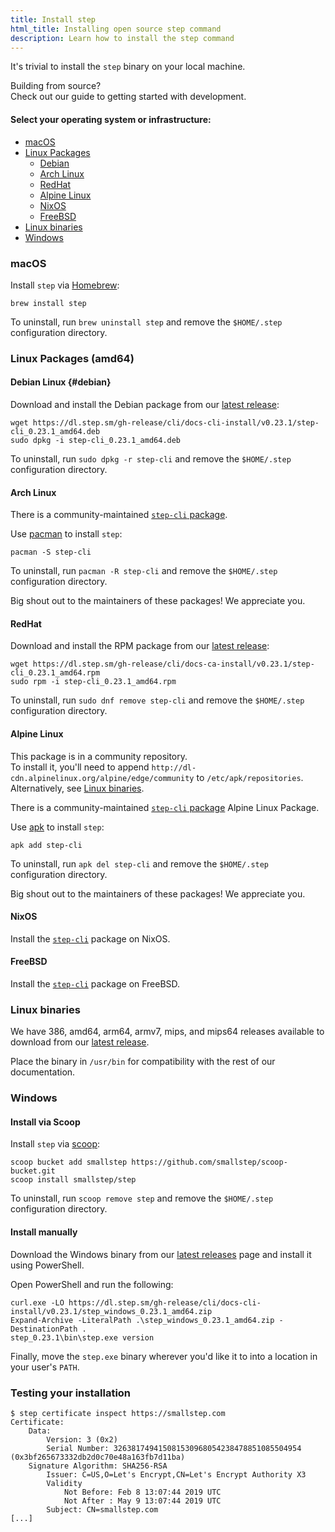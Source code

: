 ```yaml
---
title: Install step
html_title: Installing open source step command
description: Learn how to install the step command
---
```


It's trivial to install the `step` binary on your local machine.

<Alert severity="info">
    <AlertTitle>
        Building from source?
    </AlertTitle>
    <div>
        Check out our guide to <Link
        href="https://github.com/smallstep/cli/blob/master/docs/local-development.md">getting
        started with development</Link>.
  </div>
</Alert>

#### Select your operating system or infrastructure:

- [macOS](#macos)
- [Linux Packages](#linux-packages-amd64)
  - [Debian](#debian)   
  - [Arch Linux](#arch-linux)
  - [RedHat](#redhat)
  - [Alpine Linux](#alpine-linux)
  - [NixOS](#nixos)
  - [FreeBSD](#freebsd)
- [Linux binaries](#linux-binaries)
- [Windows](#windows)

### macOS

Install `step` via [Homebrew](https://brew.sh/):

```shell
brew install step
```

To uninstall, run `brew uninstall step` and remove the `$HOME/.step` configuration directory.

### Linux Packages (amd64)

#### Debian Linux {#debian}

Download and install the Debian package from our [latest release](https://github.com/smallstep/cli/releases/latest):

```shell
wget https://dl.step.sm/gh-release/cli/docs-cli-install/v0.23.1/step-cli_0.23.1_amd64.deb
sudo dpkg -i step-cli_0.23.1_amd64.deb
```

To uninstall, run `sudo dpkg -r step-cli` and remove the `$HOME/.step` configuration directory.

#### Arch Linux

There is a community-maintained [`step-cli` package](https://archlinux.org/packages/community/x86_64/step-cli/).

Use [pacman](https://www.archlinux.org/pacman/) to install `step`:

```shell
pacman -S step-cli
```

To uninstall, run `pacman -R step-cli` and remove the `$HOME/.step` configuration directory.

Big shout out to the maintainers of these packages! We appreciate you.

#### RedHat

Download and install the RPM package from our [latest release](https://github.com/smallstep/cli/releases/latest):

```shell
wget https://dl.step.sm/gh-release/cli/docs-ca-install/v0.23.1/step-cli_0.23.1_amd64.rpm
sudo rpm -i step-cli_0.23.1_amd64.rpm
```

To uninstall, run `sudo dnf remove step-cli` and remove the `$HOME/.step` configuration directory.

#### Alpine Linux

<Alert severity="info">
    <AlertTitle>
        This package is in a community repository.
    </AlertTitle>
    <div>
      To install it, you'll need to append <code>http://dl-cdn.alpinelinux.org/alpine/edge/community</code> to <code>/etc/apk/repositories</code>.
      Alternatively, see <a href="#linux-binaries">Linux binaries</a>.
    </div>
</Alert>

There is a community-maintained [`step-cli` package](https://pkgs.alpinelinux.org/package/edge/community/x86/step-cli) Alpine Linux Package.

Use [apk](https://wiki.alpinelinux.org/wiki/Alpine_Linux_package_management) to install `step`:

```
apk add step-cli
```

To uninstall, run `apk del step-cli` and remove the `$HOME/.step` configuration directory.

Big shout out to the maintainers of these packages! We appreciate you.

#### NixOS

Install the [`step-cli`](https://search.nixos.org/packages?channel=20.09&show=step-cli&from=0&size=50&sort=relevance&query=step-cli) package on NixOS.

#### FreeBSD

Install the [`step-cli`](https://www.freshports.org/security/step-cli/) package on FreeBSD.

### Linux binaries

We have 386, amd64, arm64, armv7, mips, and mips64 releases available to download from our [latest
release](https://github.com/smallstep/cli/releases/latest).

Place the binary in `/usr/bin` for compatibility with the rest of our documentation.

### Windows

#### Install via Scoop

Install `step` via [scoop](https://scoop.sh/):

```shell
scoop bucket add smallstep https://github.com/smallstep/scoop-bucket.git
scoop install smallstep/step
```

To uninstall, run `scoop remove step` and remove the `$HOME/.step` configuration directory.

#### Install manually

Download the Windows binary from our [latest releases](https://github.com/smallstep/cli/releases/latest) page and install it using PowerShell.

Open PowerShell and run the following:

```shell
curl.exe -LO https://dl.step.sm/gh-release/cli/docs-cli-install/v0.23.1/step_windows_0.23.1_amd64.zip
Expand-Archive -LiteralPath .\step_windows_0.23.1_amd64.zip -DestinationPath .
step_0.23.1\bin\step.exe version
```

Finally, move the `step.exe` binary wherever you'd like it to into a location in your user's `PATH`.

### Testing your installation

```shell-session nocopy
$ step certificate inspect https://smallstep.com
Certificate:
    Data:
        Version: 3 (0x2)
        Serial Number: 326381749415081530968054238478851085504954 (0x3bf265673332db2d0c70e48a163fb7d11ba)
    Signature Algorithm: SHA256-RSA
        Issuer: C=US,O=Let's Encrypt,CN=Let's Encrypt Authority X3
        Validity
            Not Before: Feb 8 13:07:44 2019 UTC
            Not After : May 9 13:07:44 2019 UTC
        Subject: CN=smallstep.com
[...]
```
